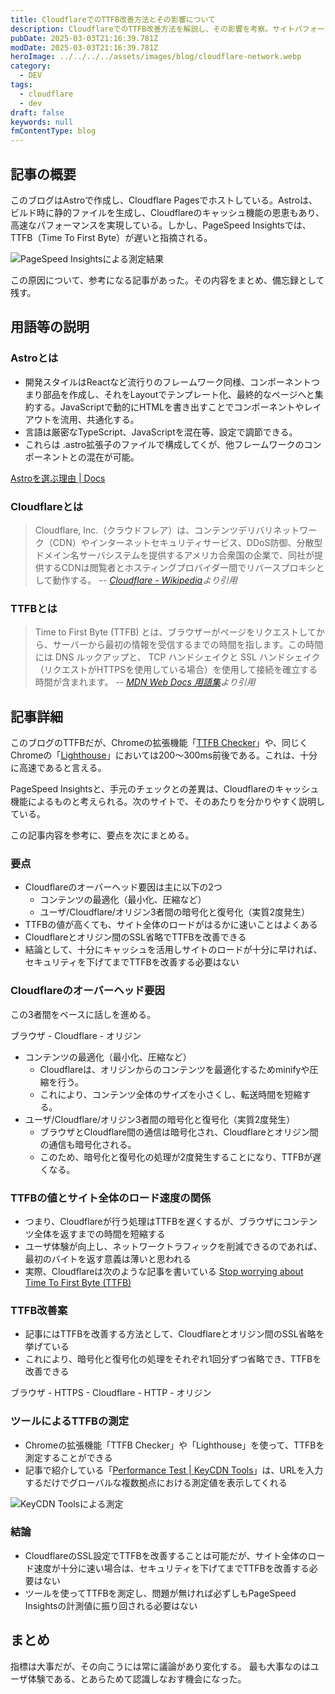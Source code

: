 ```yaml
---
title: CloudflareでのTTFB改善方法とその影響について
description: CloudflareでのTTFB改善方法を解説し、その影響を考察。サイトパフォーマンス向上のためのヒントを紹介します。
pubDate: 2025-03-03T21:16:39.781Z
modDate: 2025-03-03T21:16:39.781Z
heroImage: ../../../../assets/images/blog/cloudflare-network.webp
category:
  - DEV
tags:
  - cloudflare
  - dev
draft: false
keywords: null
fmContentType: blog
---
```



## 記事の概要

このブログはAstroで作成し、Cloudflare Pagesでホストしている。Astroは、ビルド時に静的ファイルを生成し、Cloudflareのキャッシュ機能の恩恵もあり、高速なパフォーマンスを実現している。しかし、PageSpeed Insightsでは、TTFB（Time To First Byte）が遅いと指摘される。

![PageSpeed Insightsによる測定結果](@/images/blog/pagespeedinsights-ttfb.webp)

この原因について、参考になる記事があった。その内容をまとめ、備忘録として残す。

## 用語等の説明

### Astroとは

- 開発スタイルはReactなど流行りのフレームワーク同様、コンポーネントつまり部品を作成し、それをLayoutでテンプレート化、最終的なページへと集約する。JavaScriptで動的にHTMLを書き出すことでコンポーネントやレイアウトを流用、共通化する。
- 言語は厳密なTypeScript、JavaScriptを混在等、設定で調節できる。
- これらは .astro拡張子のファイルで構成してくが、他フレームワークのコンポーネントとの混在が可能。

[Astroを選ぶ理由 | Docs](https://docs.astro.build/ja/concepts/why-astro/)

### Cloudflareとは

> Cloudflare, Inc.（クラウドフレア）は、コンテンツデリバリネットワーク（CDN）やインターネットセキュリティサービス、DDoS防御、分散型ドメイン名サーバシステムを提供するアメリカ合衆国の企業で、同社が提供するCDNは閲覧者とホスティングプロバイダー間でリバースプロキシとして動作する。
<cite>-- [Cloudflare - Wikipedia](https://ja.wikipedia.org/wiki/Cloudflare)より引用</cite>

### TTFBとは

> Time to First Byte (TTFB) とは、ブラウザーがページをリクエストしてから、サーバーから最初の情報を受信するまでの時間を指します。この時間には DNS ルックアップと、 TCP ハンドシェイクと SSL ハンドシェイク（リクエストがHTTPSを使用している場合）を使用して接続を確立する時間が含まれます。 <cite>-- [MDN Web Docs 用語集](https://developer.mozilla.org/ja/docs/Glossary/Time_to_first_byte)より引用</cite>

## 記事詳細

このブログのTTFBだが、Chromeの拡張機能「[TTFB Checker](https://chromewebstore.google.com/detail/ttfb-checker/jchakbpmachilgijdicgobpcehcaplhj?hl=ja)」や、同じくChromeの「[Lighthouse](https://developer.chrome.com/docs/lighthouse?hl=ja)」においては200～300ms前後である。これは、十分に高速であると言える。

PageSpeed Insightsと、手元のチェックとの差異は、Cloudflareのキャッシュ機能によるものと考えられる。次のサイトで、そのあたりを分かりやすく説明している。

<BlogCard
    title="How to Reduce TTFB (Time to First Byte) With Cloudflare"
    description="Turning on Cloudflare increases TTFB, but it doesn&#39;t matter as much as you may think. Here are some ways to reduce TTFB and make it even lower than without Cloudflare."
    url='https://discover.hubpages.com/technology/Reduce-TTFB-Time-To-First-Byte-with-CloudFlare?utm_source=pocket_saves'
    domain='discover.hubpages.com' />

この記事内容を参考に、要点を次にまとめる。

### 要点

- Cloudflareのオーバーヘッド要因は主に以下の2つ
  - コンテンツの最適化（最小化、圧縮など）
  - ユーザ/Cloudflare/オリジン3者間の暗号化と復号化（実質2度発生）
- TTFBの値が高くても、サイト全体のロードがはるかに速いことはよくある
- Cloudflareとオリジン間のSSL省略でTTFBを改善できる
- 結論として、十分にキャッシュを活用しサイトのロードが十分に早ければ、セキュリティを下げてまでTTFBを改善する必要はない

### Cloudflareのオーバーヘッド要因

この3者間をベースに話しを進める。

ブラウザ - Cloudflare - オリジン

- コンテンツの最適化（最小化、圧縮など）
  - Cloudflareは、オリジンからのコンテンツを最適化するためminifyや圧縮を行う。
  - これにより、コンテンツ全体のサイズを小さくし、転送時間を短縮する。
- ユーザ/Cloudflare/オリジン3者間の暗号化と復号化（実質2度発生）
  - ブラウザとCloudflare間の通信は暗号化され、Cloudflareとオリジン間の通信も暗号化される。
  - このため、暗号化と復号化の処理が2度発生することになり、TTFBが遅くなる。

### TTFBの値とサイト全体のロード速度の関係

- つまり、Cloudflareが行う処理はTTFBを遅くするが、ブラウザにコンテンツ全体を返すまでの時間を短縮する
- ユーザ体験が向上し、ネットワークトラフィックを削減できるのであれば、最初のバイトを返す意義は薄いと思われる
- 実際、Cloudflareは次のような記事を書いている
  [Stop worrying about Time To First Byte (TTFB)](https://blog.cloudflare.com/ttfb-time-to-first-byte-considered-meaningles/)

### TTFB改善案

- 記事にはTTFBを改善する方法として、Cloudflareとオリジン間のSSL省略を挙げている
- これにより、暗号化と復号化の処理をそれぞれ1回分ずつ省略でき、TTFBを改善できる

ブラウザ - HTTPS - Cloudflare - HTTP - オリジン

### ツールによるTTFBの測定

- Chromeの拡張機能「TTFB Checker」や「Lighthouse」を使って、TTFBを測定することができる
- 記事で紹介している「[Performance Test | KeyCDN Tools](https://tools.keycdn.com/performance)」は、URLを入力するだけでグローバルな複数拠点における測定値を表示してくれる

![KeyCDN Toolsによる測定](@/images/blog/keycdn-tools.webp)

### 結論

  - CloudflareのSSL設定でTTFBを改善することは可能だが、サイト全体のロード速度が十分に速い場合は、セキュリティを下げてまでTTFBを改善する必要はない
  - ツールを使ってTTFBを測定し、問題が無ければ必ずしもPageSpeed Insightsの計測値に振り回される必要はない

## まとめ

指標は大事だが、その向こうには常に議論があり変化する。
最も大事なのはユーザ体験である、とあらためて認識しなおす機会になった。